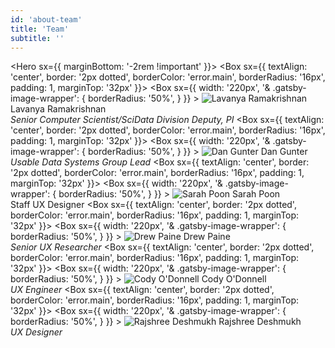 ```yaml
---
id: 'about-team'
title: 'Team'
subtitle: ''
---
```



<Hero sx={{ marginBottom: '-2rem !important' }}>
<Grid container columnSpacing={8}>
    <Grid item sm={4}>
	 <Box
    	sx={{
    	  textAlign: 'center',
          border: '2px dotted',
          borderColor: 'error.main',
          borderRadius: '16px',
          padding: 1,
          marginTop: '32px'
    	}}>
        <Box
		  sx={{
		    width: '220px',
		    '& .gatsby-image-wrapper': {
		      borderRadius: '50%',
		    }
		  }}
		>
		  ![Lavanya Ramakrishnan](../../content/images/team/lavanya-ramakrishnan.png)
		</Box>
		Lavanya Ramakrishnan<br/>
		<em>Senior Computer Scientist/SciData Division Deputy, PI</em>
    </Box>
    </Grid>
    <Grid item sm={4}>
    <Box
    	sx={{
    	  textAlign: 'center',
          border: '2px dotted',
          borderColor: 'error.main',
          borderRadius: '16px',
          padding: 1,
          marginTop: '32px'
    	}}>
	        <Box
			  sx={{
			      width: '220px',
			      '& .gatsby-image-wrapper': {
			      borderRadius: '50%',
			    }
			  }}
			>
		  		![Dan Gunter](../../content/images/team/dan-gunter.png)
			</Box>
			Dan Gunter<br/>
		  	<em>Usable Data Systems Group Lead</em>
	</Box>
    </Grid>
    <Grid item sm={4}>
     <Box
    	sx={{
    	  textAlign: 'center',
          border: '2px dotted',
          borderColor: 'error.main',
          borderRadius: '16px',
          padding: 1,
          marginTop: '32px'
    	}}>
        <Box
		  sx={{
		    width: '220px',
		    '& .gatsby-image-wrapper': {
		      borderRadius: '50%',
		    }
		  }}
		>
		  ![Sarah Poon](../../content/images/team/sarah-poon.png)
		</Box>
		Sarah Poon<br/>
		  Staff UX Designer
	</Box>
    </Grid>
	<Grid item sm={4}>
	 <Box
    	sx={{
    	  textAlign: 'center',
          border: '2px dotted',
          borderColor: 'error.main',
          borderRadius: '16px',
          padding: 1,
          marginTop: '32px'
    	}}>
        <Box
		  sx={{
		    width: '220px',
		    '& .gatsby-image-wrapper': {
		      borderRadius: '50%',
		    }
		  }}
		>
		  ![Drew Paine](../../content/images/team/drew-paine.png)
		</Box>
		Drew Paine<br/>
		  <em>Senior UX Researcher</em>
    </Box>
    </Grid>
    <Grid item sm={4}>
	 <Box
    	sx={{
    	  textAlign: 'center',
          border: '2px dotted',
          borderColor: 'error.main',
          borderRadius: '16px',
          padding: 1,
          marginTop: '32px'
    	}}>
        <Box
		  sx={{
		    width: '220px',
		    '& .gatsby-image-wrapper': {
		      borderRadius: '50%',
		    }
		  }}
		>
		  ![Cody O'Donnell](../../content/images/team/cody-o-donnell.png)
		</Box>
		Cody O'Donnell<br/>
		  <em>UX Engineer</em>
    </Box>
    </Grid>
    <Grid item sm={4}>
	 <Box
    	sx={{
    	  textAlign: 'center',
          border: '2px dotted',
          borderColor: 'error.main',
          borderRadius: '16px',
          padding: 1,
          marginTop: '32px'
    	}}>
        <Box
		  sx={{
		    width: '220px',
		    '& .gatsby-image-wrapper': {
		      borderRadius: '50%',
		    }
		  }}
		>
		  ![Rajshree Deshmukh](../../content/images/team/rajshree-deshmukh.png)
		</Box>
		Rajshree Deshmukh<br/>
		  <em>UX Designer</em>
    </Box>
    </Grid>

 </Grid>


</Hero>
